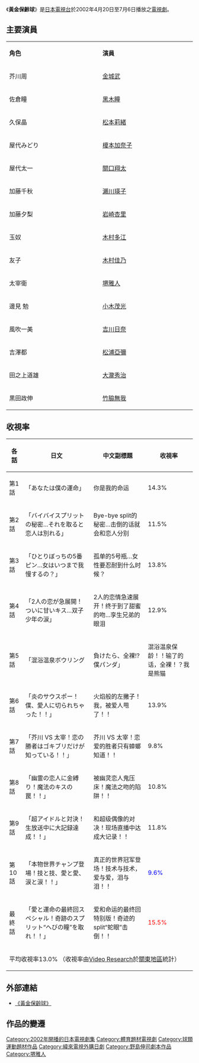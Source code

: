 {{lead section|time=2015-10-05T07:58:22+00:00}}
{{電視節目資訊框
| 名稱                  = 黃金保齡球
| 原名                  = {{lang|ja|ゴールデンボウル }}
| 分類                  = 喜劇、愛情
| 原作                  = [[旭通廣告|ADK]] 
| 拍攝地                = {{JPN}}
| 頻道                  = [[日本電視台|日本電視台]]
| 主題曲                = PAUL ANKA「YOU ARE MY DESTINY」
| 國家                  = {{JPN}}
| 語言                  = [[日語|日語]]
| 首播國家               = {{JPN}}
| 開始                  = 2002年4月20日
| 結束                  = 2002年7月6日
| 季數                  = 1
| 集數                  = 11
| 編劇                  = [[野島伸司|野島伸司]]
| 製片人                = 伊藤響 <br />北島和久 
| 演出                  = [[金城武|金城武]]<br />[[黑木瞳|黑木瞳]]<br />[[松本莉緒|松本莉緒]]<br />[[榎本加奈子|榎本加奈子]]
| 官方網站              = http://www.ntv.co.jp/golden/
| imdb_id   = 
| tv_com_id = 
}}
《'''黃金保齡球'''》是[[日本電視台|日本電視台]]於2002年4月20日至7月6日播放之[[日劇|電視劇]]。

== 主要演員 ==
{|class="wikitable" style="width:65%"
|- style="background:cornflowerblue; color:white" align=center
|style="width:12%"|'''角色'''||style="width:12%"|'''演員'''
|-
|芥川周||[[金城武|金城武]] 
|-
|佐倉瞳||[[黑木瞳|黑木瞳]] 
|-
|久保晶||[[松本莉緒|松本莉緒]] 
|-
|屋代みどり||[[榎本加奈子|榎本加奈子]] 
|-
|屋代太一||[[關口翔太|關口翔太]]
|-
|加藤千秋||[[瀨川瑛子|瀨川瑛子]] 
|-
|加藤夕梨||[[岩崎杏里|岩崎杏里]]
|-
|玉奴||[[木村多江|木村多江]] 
|-
|友子|| [[木村佳乃|木村佳乃]] 
|-
|太宰衛|| [[堺雅人|堺雅人]] 
|-
|邊見 勉||[[小木茂光|小木茂光]] 
|-
|風吹一美||[[吉川日奈|吉川日奈]] 
|-
|吉澤都||[[松浦亞彌|松浦亞彌]]
|-
|田之上道雄||[[大瀧秀治|大瀧秀治]]
|-
|黒田政伸||[[竹脇無我|竹脇無我]]
|}

== 收視率 ==
{| class="wikitable" style="text-align:center"
!各話!!日文!!中文副標題!!收視率
|-
|第1話||「あなたは僕の運命」||你是我的命运 ||14.3%
|-
|第2話||「バイバイスプリットの秘密…それを取ると恋人は別れる」||Bye-bye split的秘密…击倒的话就会和恋人分别 ||11.5%
|-
|第3話||「ひとりぼっちの5番ピン…女はいつまで我慢するの？」||孤单的5号瓶…女性要忍耐到什么时候？ ||13.8%
|-
|第4話||「2人の恋が急展開！ついに甘いキス…双子少年の涙」||2人的恋情急速展开！终于到了甜蜜的吻…孪生兄弟的眼泪 ||12.9%
|-
|第5話||「混浴温泉ボウリング!!負けたら、全裸!? 僕パンダ」||混浴温泉保龄！！输了的话，全裸！？我是熊猫 ||13.5%
|-
|第6話||「炎のサウスポー！僕、愛人に切られちゃった！！」||火焰般的左撇子！我，被爱人甩了！！ ||13.9%
|-
|第7話||「芥川 VS 太宰！恋の勝者はゴキブリだけが知っている！！」||芥川 VS 太宰！恋爱的胜者只有蟑螂知道！！ ||9.8%
|-
|第8話||「幽霊の恋人に金縛り！魔法のキスの罠！！」||被幽灵恋人鬼压床！魔法之吻的陷阱！！ ||10.8%
|-
|第9話||「超アイドルと対決！生放送中に大記録達成！！」||和超级偶像的对决！现场直播中达成大记录！！ ||11.8%
|-
|第10話||「本物世界チャンプ登場！技と技、愛と愛、涙と涙！！」||真正的世界冠军登场！技术与技术，爱与爱，泪与泪！！ ||<font color=blue>9.6%
|-
|最終話||「愛と運命の最終回スペシャル！奇跡のスプリット“へびの瞳”を取れ！！」||爱和命运的最终回特别版！奇迹的split“蛇眼”击倒！！ ||<font color=red>15.5%
|-
!colspan="4"|  平均收視率13.0% （收視率由[[Video_Research|Video Research]]於[[關東地區|關東地區]]統計）
|}

== 外部連結==
*[http://japan.videoland.com.tw/channel/golden_bo/ 《黃金保齡球》]

== 作品的變遷 ==

{{電視節目的變遷|
電視台={{flagicon|Japan}}[[日本電視台|日本電視台]]|
播放檔次=[[日本電視台週六連續劇|週六連續劇]]|
節目名稱=黃金保齡球<br />（2002.4.20 -2002.7.6）|
上一節目=[[秀逗男護士|秀逗男護士]]<br />（2002.1.19 - 2002.4.13）|
下一節目=[[偵探家族|偵探家族]]<br />（2002.7.13 - 2002.9.14）|
}}


{{日本電視台週六連續劇}}

{{DEFAULTSORT:Golden Bowl}}
[[Category:2002年開播的日本電視劇集|Category:2002年開播的日本電視劇集]]
[[Category:體育題材電視劇|Category:體育題材電視劇]]
[[Category:球類運動題材作品|Category:球類運動題材作品]]
[[Category:緯來電視外購日劇|Category:緯來電視外購日劇]]
[[Category:野島伸司劇本作品|Category:野島伸司劇本作品]]
[[Category:堺雅人|Category:堺雅人]]